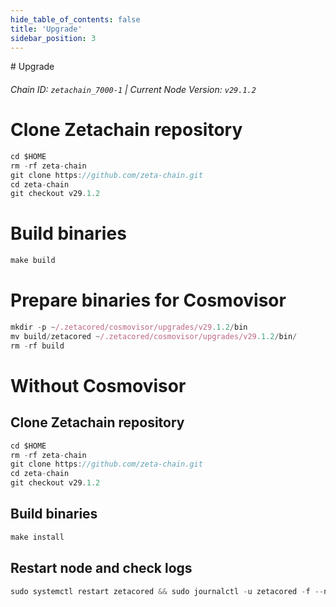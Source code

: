 ```yaml
---
hide_table_of_contents: false
title: 'Upgrade'
sidebar_position: 3
---
```


<div class="h1-with-icon icon-zetachain">
  # Upgrade
</div>

###### Chain ID: `zetachain_7000-1` | Current Node Version: `v29.1.2`

# Clone Zetachain repository

```js
cd $HOME
rm -rf zeta-chain
git clone https://github.com/zeta-chain.git
cd zeta-chain
git checkout v29.1.2
```

# Build binaries

```js
make build
```

# Prepare binaries for Cosmovisor

```js
mkdir -p ~/.zetacored/cosmovisor/upgrades/v29.1.2/bin
mv build/zetacored ~/.zetacored/cosmovisor/upgrades/v29.1.2/bin/
rm -rf build
```

# Without Cosmovisor

## Clone Zetachain repository

```js
cd $HOME
rm -rf zeta-chain
git clone https://github.com/zeta-chain.git
cd zeta-chain
git checkout v29.1.2
```

## Build binaries

```js
make install
```

## Restart node and check logs

```js
sudo systemctl restart zetacored && sudo journalctl -u zetacored -f --no-hostname -o cat
```
